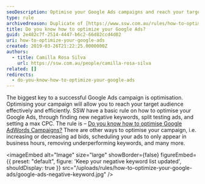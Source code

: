 ```yaml
---
seoDescription: Optimise your Google Ads campaigns and reach your target audience effectively with strategies including negative keyword identification, ad split testing, and max CPC setting.
type: rule
archivedreason: Duplicate of [https://www.ssw.com.au/rules/how-to-optimize-google-ads-campaigns](/rules/how-to-optimize-google-ads-campaigns)
title: Do you know how to optimize your Google Ads?
guid: 2e482c7f-2514-4447-b6c2-66d82ccd4d02
uri: how-to-optimize-your-google-ads
created: 2019-03-26T21:22:25.0000000Z
authors:
  - title: Camilla Rosa Silva
    url: https://ssw.com.au/people/camilla-rosa-silva
related: []
redirects:
  - do-you-know-how-to-optimize-your-google-ads
---
```


The biggest key to a successful Google Ads campaign is optimisation. Optimising your campaign will allow you to reach your target audience effectively and efficiently. SSW have a basic rule on how to optimise your Google Ads, through finding new negative keywords, split testing ads, and setting a max CPC. The rule is – [Do you know how to optimise Google AdWords Campaigns?](/do-you-know-how-to-optimize-google-adwords-campaigns)
There are other ways to optimise your campaign, i.e. increasing or decreasing ad bids, scheduling your ads to only appear in business hours, removing underperforming keywords, and many more.


<imageEmbed
  alt="Image"
  size="large"
  showBorder={false}
  figureEmbed={{
    preset: "default",
    figure: 'Keep your negative keyword list updated',
    shouldDisplay: true
  }}
  src="/uploads/rules/how-to-optimize-your-google-ads/google-ads-negative-keyword.jpg"
/>